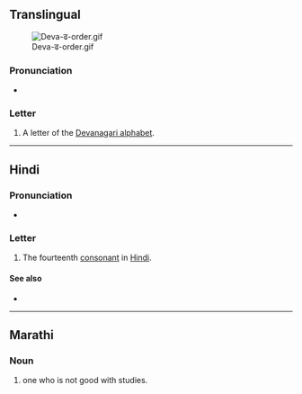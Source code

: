 {{also|ढ़|द|ट|ड़}}
{{character info/new}}
==Translingual==
[[File:Deva-ढ-order.gif|thumb]]

===Pronunciation===
* {{IPA|/ɖʱə/|lang=mul}}

===Letter===
{{mul-Deva|ḍha}}

# A letter of the [[Devanagari alphabet]].

----

==Hindi==

===Pronunciation===
* {{IPA|[ɖʱə]|lang=hi}}

===Letter===
{{head|hi|letter}}

# The fourteenth [[consonant]] in [[Hindi]].

====See also====
* {{list:Devanagari script letters/hi}}

----

==Marathi==

===Noun===
{{mr-noun|tr=ḍha}}

# one who is not good with studies.